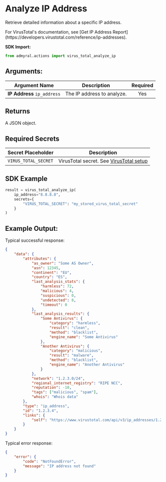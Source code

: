 
# Analyze IP Address

Retrieve detailed information about a specific IP address.

<Callout type="info">
	For VirusTotal's documentation, see [Get IP Address
	Report](https://developers.virustotal.com/reference/ip-addresses).
</Callout>

**SDK Import:**

```python
from admyral.actions import virus_total_analyze_ip
```

## Arguments:

| Argument Name               | Description                | Required |
| --------------------------- | -------------------------- | :------: |
| **IP Address** `ip_address` | The IP address to analyze. |   Yes    |

## Returns

A JSON object.

## Required Secrets

| Secret Placeholder   | Description                                                                      |
| -------------------- | -------------------------------------------------------------------------------- |
| `VIRUS_TOTAL_SECRET` | VirusTotal secret. See [VirusTotal setup](/integrations/virus_total/virus_total) |

## SDK Example

```python
result = virus_total_analyze_ip(
	ip_address="8.8.8.8",
	secrets={
		"VIRUS_TOTAL_SECRET": "my_stored_virus_total_secret"
	}
)
```

## Example Output:

Typical successful response:

```json
{
	"data": {
		"attributes": {
			"as_owner": "Some AS Owner",
			"asn": 12345,
			"continent": "EU",
			"country": "ES",
			"last_analysis_stats": {
				"harmless": 72,
				"malicious": 4,
				"suspicious": 0,
				"undetected": 8,
				"timeout": 0
			},
			"last_analysis_results": {
				"Some Antivirus": {
					"category": "harmless",
					"result": "clean",
					"method": "blacklist",
					"engine_name": "Some Antivirus"
				},
				"Another Antivirus": {
					"category": "malicious",
					"result": "malware",
					"method": "blacklist",
					"engine_name": "Another Antivirus"
				}
			},
			"network": "1.2.3.0/24",
			"regional_internet_registry": "RIPE NCC",
			"reputation": -10,
			"tags": ["malicious", "spam"],
			"whois": "Whois data"
		},
		"type": "ip_address",
		"id": "1.2.3.4",
		"links": {
			"self": "https://www.virustotal.com/api/v3/ip_addresses/1.2.3.4"
		}
	}
}
```

Typical error response:

```json
{
	"error": {
		"code": "NotFoundError",
		"message": "IP address not found"
	}
}
```
